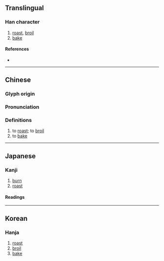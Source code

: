 {{also|炮}}
{{character info}}
==Translingual==

===Han character===
{{Han char|rn=86|rad=火|as=05|sn=9|four=27337|canj=PUF|ids=⿱包灬}}

# [[roast]], [[broil]]
# [[bake]]

====References====
* {{Han ref|kx=0668.270|dkj=18955|dj=1078.020|hdz=32198.100|uh=70B0|ud=28848|bh=CFB2|bd=53170}}

----

==Chinese==
{{zh-forms}}

===Glyph origin===
{{Han etym}}

===Pronunciation===
{{zh-pron
|m=páo
|c=paau4
|mn=pâu/phàu/pû
|mc=y
|oc=y
|cat=v
}}

===Definitions===
{{zh-hanzi}}

# to [[roast]]; to [[broil]]
# to [[bake]]

----

==Japanese==

===Kanji===
{{ja-kanji|grade=|rs=火05}}

# [[burn]]
# [[roast]]

====Readings====
{{ja-readings|on=[[ほう]] (hō), [[びょう]] (byō), [[ふう]] (hū), [[ふ]] (fu)|kun=}}

----

==Korean==

===Hanja===
{{ko-hanja|hangeul=포|eumhun=}}

# [[roast]]
# [[broil]]
# [[bake]]